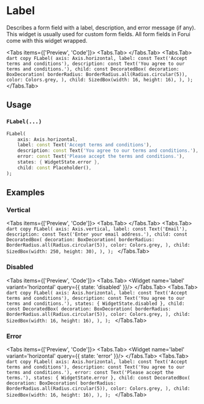 
# Label

Describes a form field with a label, description, and error message (if any). This widget is usually used for custom
form fields. All form fields in Forui come with this widget wrapped.

<LinkBadgeGroup>
    <LinkBadge label="API Reference" href="https://pub.dev/documentation/forui/latest/forui.widgets.label/"/>
</LinkBadgeGroup>

<Tabs items={['Preview', 'Code']}>
  <Tabs.Tab>
    <Widget name='label' variant='horizontal' query={{}}/>
  </Tabs.Tab>
  <Tabs.Tab>
    ```dart copy
    FLabel(
        axis: Axis.horizontal,
        label: const Text('Accept terms and conditions'),
        description: const Text('You agree to our terms and conditions.'),
        child: const DecoratedBox(
          decoration: BoxDecoration(
            borderRadius: BorderRadius.all(Radius.circular(5)),
            color: Colors.grey,
          ),
          child: SizedBox(width: 16, height: 16),
        ),
    );
    ```
  </Tabs.Tab>
</Tabs>

## Usage

### `FLabel(...)`

```dart copy
FLabel(
    axis: Axis.horizontal,
    label: const Text('Accept terms and conditions'),
    description: const Text('You agree to our terms and conditions.'),
    error: const Text('Please accept the terms and conditions.'),
    states: { WidgetState.error },
    child: const Placeholder(),
);
```

## Examples

### Vertical

<Tabs items={['Preview', 'Code']}>
    <Tabs.Tab>
        <Widget name='label' variant='vertical' query={{}}/>
    </Tabs.Tab>
    <Tabs.Tab>
        ```dart copy
        FLabel(
            axis: Axis.vertical,
            label: const Text('Email'),
            description: const Text('Enter your email address.'),
            child: const DecoratedBox(
              decoration: BoxDecoration(
                borderRadius: BorderRadius.all(Radius.circular(5)),
                color: Colors.grey,
              ),
              child: SizedBox(width: 250, height: 30),
            ),
        );
        ```
    </Tabs.Tab>
</Tabs>

### Disabled

<Tabs items={['Preview', 'Code']}>
  <Tabs.Tab>
    <Widget name='label' variant='horizontal' query={{ state: 'disabled' }}/>
  </Tabs.Tab>
  <Tabs.Tab>
    ```dart copy
    FLabel(
        axis: Axis.horizontal,
        label: const Text('Accept terms and conditions'),
        description: const Text('You agree to our terms and conditions.'),
        states: { WidgetState.disabled },
        child: const DecoratedBox(
          decoration: BoxDecoration(
            borderRadius: BorderRadius.all(Radius.circular(5)),
            color: Colors.grey,
          ),
          child: SizedBox(width: 16, height: 16),
        ),
    );
    ```
  </Tabs.Tab>
</Tabs>

### Error

<Tabs items={['Preview', 'Code']}>
  <Tabs.Tab>
    <Widget name='label' variant='horizontal' query={{ state: 'error' }}/>
  </Tabs.Tab>
  <Tabs.Tab>
    ```dart copy
    FLabel(
        axis: Axis.horizontal,
        label: const Text('Accept terms and conditions'),
        description: const Text('You agree to our terms and conditions.'),
        error: const Text('Please accept the terms.'),
        states: { WidgetState.error },
        child: const DecoratedBox(
          decoration: BoxDecoration(
            borderRadius: BorderRadius.all(Radius.circular(5)),
            color: Colors.grey,
          ),
          child: SizedBox(width: 16, height: 16),
        ),
    );
    ```
  </Tabs.Tab>
</Tabs>
